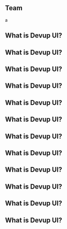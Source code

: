 ## Team
a
## What is Devup UI?
## What is Devup UI?
## What is Devup UI?
## What is Devup UI?
## What is Devup UI?
## What is Devup UI?
## What is Devup UI?
## What is Devup UI?
## What is Devup UI?
## What is Devup UI?
## What is Devup UI?
## What is Devup UI?
